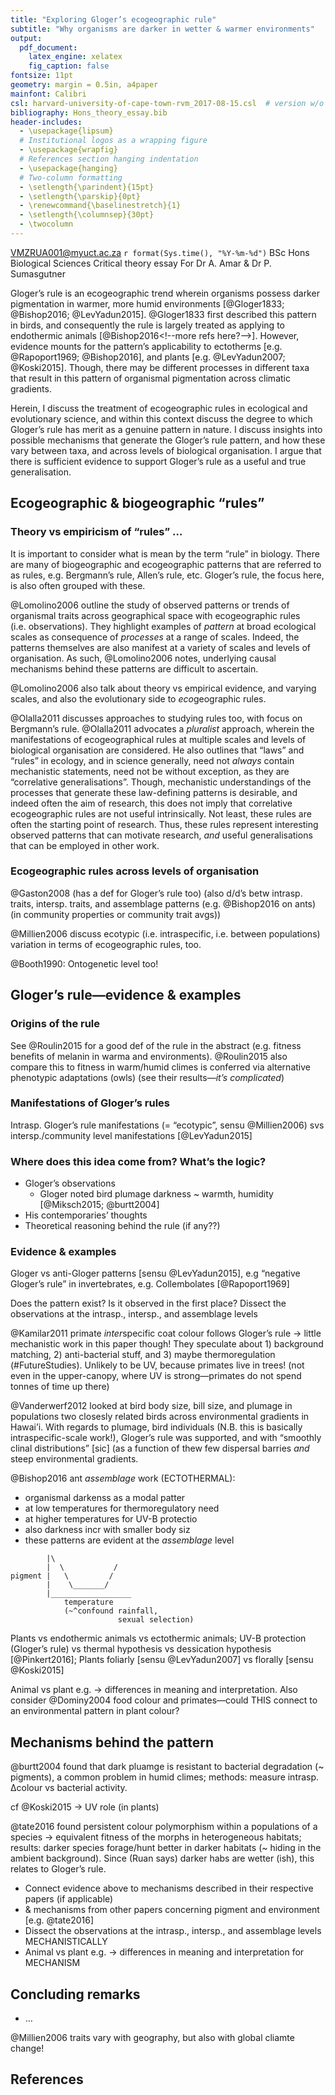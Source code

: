 ```yaml
---
title: "Exploring Gloger’s ecogeographic rule"
subtitle: "Why organisms are darker in wetter & warmer environments"
output:
  pdf_document:
    latex_engine: xelatex
    fig_caption: false
fontsize: 11pt
geometry: margin = 0.5in, a4paper
mainfont: Calibri
csl: harvard-university-of-cape-town-rvm_2017-08-15.csl  # version w/o comma in in-text citations
bibliography: Hons_theory_essay.bib
header-includes:
  - \usepackage{lipsum}
  # Institutional logos as a wrapping figure
  - \usepackage{wrapfig}
  # References section hanging indentation
  - \usepackage{hanging}
  # Two-column formatting
  - \setlength{\parindent}{15pt}
  - \setlength{\parskip}{0pt}
  - \renewcommand{\baselinestretch}{1}
  - \setlength{\columnsep}{30pt}
  - \twocolumn
---
```


\begin{wrapfigure}{l}{15pt}  % this figure will be at the left
    \par \includegraphics[width=1.25cm, height=1.25cm]{uct logo copy.png}
    \par \includegraphics[width=1.25cm, height=1.25cm]{bio sci logo crop.png}
\end{wrapfigure}

\par \noindent \textbf{R. van Mazijk}
\par \noindent <VMZRUA001@myuct.ac.za>
\par \hfill
\footnotesize
\par \noindent `r format(Sys.time(), "%Y-%m-%d")`
\par \noindent BSc Hons Biological Sciences
\par \noindent Critical theory essay
\par \noindent For Dr A. Amar & Dr P. Sumasgutner
\par \hfill

\par \noindent \hrulefill

\par \hfill

\normalsize

<!--

# Topic brief

- Gloger’s eco-geographic rule states that animals should be darker in more humid or wetter environments (Gloger 1833). Evidence has recently been presented that it also applies to plants (Koski & Ashman, 2015). In this essay, I would like to you discuss the origin of this eco-geographic rule, the empirical support for this rule and the likely mechanisms that are proposed to explain it (e.g. Burtt & Ichida, 2004; Tate et al. 2016).
- 4000 words max
- Submit via TurnItIn

# Starter readings

[ ] Gloger, C. L. 1833. Das Abändern der Vögel durch Einfluss der Klima's. Breslau, Germany: A. Schulz

[ ] Koski, M. H., & Ashman, T. L. (2015). Floral pigmentation patterns provide an example of Gloger's rule in plants. Nature Plants, 1, 14007.

[√] Burtt Jr, E. H., & Ichida, J. M. (2004). Gloger's rule, feather-degrading bacteria, and color variation among song sparrows. The Condor, 106(3), 681-686.

[√] Tate, G. J., Bishop, J. M., & Amar, A. (2016). Differential foraging success across a light level spectrum explains the maintenance and spatial structure of colour morphs in a polymorphic bird. Ecology letters, 19(6), 679-686.

("[√]" = Got PDF)

-->


<!--First ya tell 'em what you're gonna tell 'em,-->

Gloger's rule is an ecogeographic trend wherein organisms possess darker pigmentation in warmer, more humid environments [@Gloger1833; @Bishop2016; @LevYadun2015]. @Gloger1833 first described this pattern in birds, and consequently the rule is largely treated as applying to endothermic animals [@Bishop2016<!--more refs here?-->]. However, evidence mounts for the pattern's applicability to ectotherms [e.g. @Rapoport1969; @Bishop2016], and plants [e.g. @LevYadun2007; @Koski2015]. Though, there may be different processes in different taxa that result in this pattern of organismal pigmentation across climatic gradients.

Herein, I discuss the treatment of ecogeographic rules in ecological and evolutionary science, and within this context discuss the degree to which Gloger's rule has merit as a genuine pattern in nature. I discuss insights into possible mechanisms that generate the Gloger's rule pattern, and how these vary between taxa, and across levels of biological organisation. I argue that there is sufficient<!--/insufficient--> evidence to support Gloger's rule as a useful and true generalisation.


<!--Then ya tell 'em,-->

## Ecogeographic & biogeographic "rules"

### Theory vs empiricism of "rules" ...

It is important to consider what is mean by the term "rule" in biology. There are many of biogeographic and ecogeographic patterns that are referred to as rules, e.g. Bergmann's rule, Allen's rule,<!--expand; explain; refs--> etc. Gloger's rule, the focus here, is also often grouped with these.

@Lomolino2006 outline the study of observed patterns or trends of organismal traits across geographical space with ecogeographic rules (i.e. observations<!--elaborate on the nature of "rules"-->). They highlight examples of *pattern* at broad ecological scales as consequence of *processes* at a range of scales. Indeed, the patterns themselves are also manifest at a variety of scales and levels of organisation<!--(namely ontogenetic, intraspecific, interspecific, and assemblage)-->. As such, @Lomolino2006 notes, underlying causal mechanisms behind these patterns are difficult to ascertain.

@Lomolino2006 also talk about theory vs empirical evidence, and varying scales, and also the evolutionary side to *eco*geographic rules<!--expand; read more-->.

@Olalla2011 discusses approaches to studying rules too, with focus on Bergmann's rule<!--ref?-->. @Olalla2011 advocates a *pluralist* approach, wherein the manifestations of ecogeographical rules at multiple scales and levels of biological organisation are considered. He also outlines that "laws" and "rules" in ecology, and in science generally, need not *always* contain mechanistic statements, need not be without exception, as they are "correlative generalisations". Though, mechanistic understandings of the processes that generate these law-defining patterns is desirable, and indeed often the aim of research, this does not imply that correlative ecogeographic rules are not useful intrinsically. Not least, these rules are often the starting point of research. Thus, these rules represent interesting observed patterns that can motivate research, *and* useful generalisations that can be employed in other work.

### Ecogeographic rules across levels of organisation

@Gaston2008 (has a def for Gloger's rule too) (also d/d's betw intrasp. traits, intersp. traits, and assemblage patterns (e.g. @Bishop2016 on ants) (in community properties or community trait avgs))

@Millien2006 discuss ecotypic (i.e. intraspecific, i.e. between populations) variation in terms of ecogeographic rules, too.

@Booth1990: Ontogenetic level too!


## Gloger's rule---evidence & examples

### Origins of the rule

See @Roulin2015 for a good def of the rule in the abstract (e.g. fitness benefits of melanin in warma and environments). @Roulin2015 also compare this to fitness in warm/humid climes is conferred via alternative phenotypic adaptations (owls) (see their results---*it's complicated*)

### Manifestations of Gloger's rules

Intrasp. Gloger's rule manifestations (= "ecotypic", sensu @Millien2006) svs intersp./community level manifestations [@LevYadun2015]

### Where does this idea come from? What's the logic?

- Gloger's observations
    - Gloger noted bird plumage darkness ~ warmth, humidity [@Miksch2015; @burtt2004]
- His contemporaries' thoughts
- Theoretical reasoning behind the rule (if any??)

### Evidence & examples

<!--Is the rule founded in empirical observation? How ubiquitous is it?-->

Gloger vs anti-Gloger patterns [sensu @LevYadun2015], e.g "negative Gloger's rule" in invertebrates, e.g. Collembolates [@Rapoport1969]

Does the pattern exist? Is it observed in the first place? Dissect the observations at the intrasp., intersp., and assemblage levels

@Kamilar2011 primate *inter*specific coat colour follows Gloger's rule -> little mechanistic work in this paper though! They speculate about 1) background matching, 2) anti-bacterial stuff, and 3) maybe thermoregulation (#FutureStudies). Unlikely to be UV, because primates live in trees! (not even in the upper-canopy, where UV is strong---primates do not spend tonnes of time up there)

@Vanderwerf2012 looked at bird body size, bill size, and plumage in populations two closesly related birds across environmental gradients in Hawai'i. With regards to plumage, bird individuals (N.B. this is basically intraspecific-scale work!), Gloger's rule was supported, and with "smoothly clinal distributions" [sic] (as a function of thew few dispersal barries *and* steep environmental gradients.

@Bishop2016 ant *assemblage* work (ECTOTHERMAL):

- organismal darkenss as a modal patter
- at low temperatures for thermoregulatory need
- at higher temperatures for UV-B protectio
- also darkness incr with smaller body siz
- these patterns are evident at the *assemblage* level

```
        |\              
        |  \           /
pigment |   \         /
        |    \_______/
        |__________________
            temperature
            (~^confound rainfall,
                        sexual selection)
```

Plants vs endothermic animals vs ectothermic animals; UV-B protection (Gloger's rule) vs thermal hypothesis vs dessication hypothesis [@Pinkert2016]; Plants foliarly [sensu @LevYadun2007] vs florally [sensu @Koski2015]

Animal vs plant e.g. -> differences in meaning and interpretation. Also consider @Dominy2004 food colour and primates---could THIS connect to an environmental pattern in plant colour?


## Mechanisms behind the pattern

<!--What could be causing this pattern, and why? Does it depend on the organism?-->

@burtt2004 found that dark pluamge is resistant to bacterial degradation (~ pigments), a common problem in humid climes; methods: measure intrasp. ∆colour vs bacterial activity.

cf @Koski2015 -> UV role (in plants)

@tate2016 found persistent colour polymorphism within a populations of a species -> equivalent fitness of the morphs in heterogeneous habitats; results: darker species forage/hunt better in darker habitats (~ hiding in the ambient background). Since (Ruan says) darker habs are wetter (ish), this relates to Gloger's rule.

- Connect evidence above to mechanisms described in their respective papers (if applicable)
- & mechanisms from other papers concerning pigment and environment [e.g. @tate2016]
- Dissect the observations at the intrasp., intersp., and assemblage levels MECHANISTICALLY
- Animal vs plant e.g. -> differences in meaning and interpretation for MECHANISM


## Concluding remarks

<!--And then ya tell 'em what ya told 'em-->

- ...

@Millien2006 traits vary with geography, but also with global cliamte change!

\hfill

\noindent \hrulefill

## \small References
\footnotesize \hangparas{15pt}{1}
